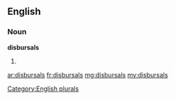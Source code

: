 ==English==

===Noun===
'''disbursals'''

# {{plural of|[[disbursal]]}}

[[Category:English plurals]]

[[ar:disbursals]]
[[fr:disbursals]]
[[mg:disbursals]]
[[my:disbursals]]